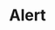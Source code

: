 

<Meta title="Data Display|Alert" component={Alert} />

# Alert



<Preview>
  <Story name="Tile" parameters={{
    design: {
      type: 'figma',
      url: 'https://www.figma.com/file/O3bKxIcsj2rc1FNIRclJyT/Saturn-System?node-id=412%3A7034'
    }
  }}>
    <ThemeProvider>
      <Alert type="info" title="Title Alert" text="Text of the alert goes here" closeIcon/>
    </ThemeProvider>
  </Story>
</Preview>

